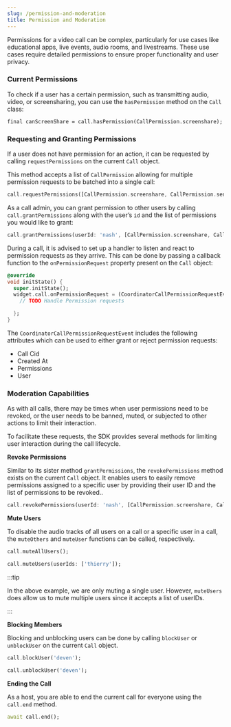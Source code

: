 ```yaml
---
slug: /permission-and-moderation
title: Permission and Moderation
---
```


Permissions for a video call can be complex, particularly for use cases like educational apps, live events, audio rooms, and livestreams. These use cases require detailed permissions to ensure proper functionality and user privacy.

### Current Permissions

To check if a user has a certain permission, such as transmitting audio, video, or screensharing, you can use the `hasPermission` method on the `Call` class:

```
final canScreenShare = call.hasPermission(CallPermission.screenshare);

```

### Requesting and Granting Permissions

If a user does not have permission for an action, it can be requested by calling `requestPermissions` on the current `Call` object.

This method accepts a list of `CallPermission` allowing for multiple permission requests to be batched into a single call:

```dart
call.requestPermissions([CallPermission.screenshare, CallPermission.sendVideo]);

```

As a call admin, you can grant permission to other users by calling `call.grantPermissions` along with the user’s `id` and the list of permissions you would like to grant:

```dart
call.grantPermissions(userId: 'nash', [CallPermission.screenshare, CallPermission.sendVideo])

```

During a call, it is advised to set up a handler to listen and react to permission requests as they arrive. This can be done by passing a callback function to the `onPermissionRequest` property present on the `Call` object:

```dart
@override
void initState() {
  super.initState();
  widget.call.onPermissionRequest = (CoordinatorCallPermissionRequestEvent request) {
    // TODO Handle Permission requests

  };
}

```

The `CoordinatorCallPermissionRequestEvent` includes the following attributes which can be used to either grant or reject permission requests:

- Call Cid
- Created At
- Permissions
- User

### Moderation Capabilities

As with all calls, there may be times when user permissions need to be revoked, or the user needs to be banned, muted, or subjected to other actions to limit their interaction.

To facilitate these requests, the SDK provides several methods for limiting user interaction during the call lifecycle.

**Revoke Permissions**

Similar to its sister method `grantPermissions`, the `revokePermissions` method exists on the current `Call` object. It enables users to easily remove permissions assigned to a specific user by providing their user ID and the list of permissions to be revoked..

```dart
call.revokePermissions(userId: 'nash', [CallPermission.screenshare, CallPermission.sendVideo]);

```

**Mute Users**

To disable the audio tracks of all users on a call or a specific user in a call, the `muteOthers` and `muteUser` functions can be called, respectively.

```dart
call.muteAllUsers();

```

```dart
call.muteUsers(userIds: ['thierry']);

```

:::tip

In the above example, we are only muting a single user. However, `muteUsers` does allow us to mute multiple users since it accepts a list of userIDs.

:::

**Blocking Members**

Blocking and unblocking users can be done by calling `blockUser` or `unblockUser` on the current `Call` object.

```dart
call.blockUser('deven');

call.unblockUser('deven');

```

**Ending the Call**

As a host, you are able to end the current call for everyone using the `call.end` method.

```dart
await call.end();

```
